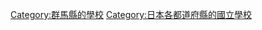 {{日本行政區劃分類導航|的國立學校}}

[[Category:群馬縣的學校|Category:群馬縣的學校]]
[[Category:日本各都道府縣的國立學校|Category:日本各都道府縣的國立學校]]